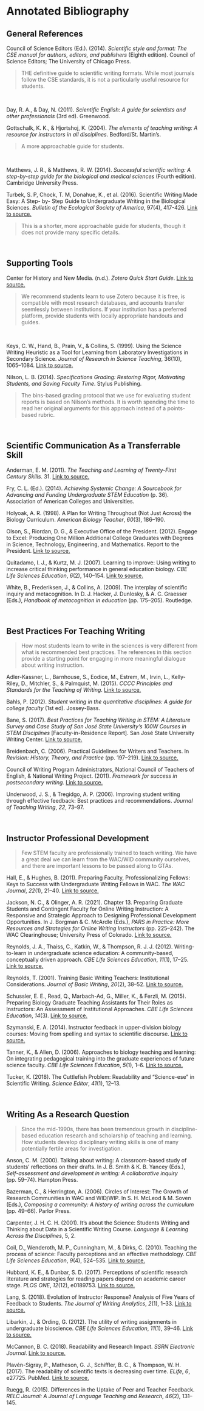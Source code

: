 # Annotated Bibliography {#bibliography750}

## General References

Council of Science Editors (Ed.). (2014). _Scientific style and format: The CSE manual for authors, editors, and publishers_ (Eighth edition). Council of Science Editors; The University of Chicago Press.

> THE definitive guide to scientific writing formats. While most journals follow the CSE standards, it is not a particularly useful resource for students.

<br>

Day, R. A., & Day, N. (2011). _Scientific English: A guide for scientists and other professionals_ (3rd ed). Greenwood.

Gottschalk, K. K., & Hjortshoj, K. (2004). _The elements of teaching writing: A resource for instructors in all disciplines_. Bedford/St. Martin’s.

> A more approachable guide for students.

<br>

Matthews, J. R., & Matthews, R. W. (2014). _Successful scientific writing: A step-by-step guide for the biological and medical sciences_ (Fourth edition). Cambridge University Press.

Turbek, S. P, Chock, T. M, Donahue, K., et al. (2016). Scientific Writing Made Easy: A Step- by- Step Guide to Undergraduate Writing in the Biological Sciences. _Bulletin of the Ecological Society of America_, 97(4), 417-426. [Link to source.](https://doi.org/10.1002/bes2.1258)

> This is a shorter, more approachable guide for students, though it does not provide many specific details.

<br>

## Supporting Tools

Center for History and New Media. (n.d.). _Zotero Quick Start Guide_. [Link to source.](http://zotero.org/support/quick_start_guide)

> We recommend students learn to use Zotero because it is free, is compatible with most research databases, and accounts transfer seemlessly between institutions. If your institution has a preferred platform, provide students with locally appropriate handouts and guides.

<br>

Keys, C. W., Hand, B., Prain, V., & Collins, S. (1999). Using the Science Writing Heuristic as a Tool for Learning from Laboratory Investigations in Secondary Science. _Journal of Research in Science Teaching_, 36(10), 1065–1084. [Link to source.](http://DOI:10.1002/(SICI)1098-2736(199912)36:10<1065::AID-TEA2>3.0.CO;2-I)

Nilson, L. B. (2014). _Specifications Grading: Restoring Rigor, Motivating Students, and Saving Faculty Time_. Stylus Publishing.

> The bins-based grading protocol that we use for evaluating student reports is based on Nilson's methods. It is worth spending the time to read her original arguments for this approach instead of a points-based rubric.

<br>


## Scientific Communication As a Transferrable Skill

Anderman, E. M. (2011). _The Teaching and Learning of Twenty-First Century Skills_. 31. [Link to source.](https://www.the-registry.org/Portals/0/Documents/Credentials/Afterschool/Course%203/Module%201%20readings/21st_CenturyLearning%20Skills%20c-3.pdf)

Fry, C. L. (Ed.). (2014). _Achieving Systemic Change: A Sourcebook for Advancing and Funding Undergraduate STEM Education_ (p. 36). Association of American Colleges and Universities.

Holyoak, A. R. (1998). A Plan for Writing Throughout (Not Just Across) the Biology Curriculum. _American Biology Teacher_, _60_(3), 186–190.

Olson, S., Riordan, D. G., & Executive Office of the President. (2012). Engage to Excel: Producing One Million Additional College Graduates with Degrees in Science, Technology, Engineering, and Mathematics. Report to the President.  [Link to source.](https://go.libproxy.wakehealth.edu/login?url=https://search.ebscohost.com/login.aspx?direct=true&db=eric&AN=ED541511&site=ehost-live)

Quitadamo, I. J., & Kurtz, M. J. (2007). Learning to improve: Using writing to increase critical thinking performance in general education biology. _CBE Life Sciences Education_, _6_(2), 140–154. [Link to source.](https://doi.org/10.1187/cbe.06-11-0203)

White, B., Frederiksen, J., & Collins, A. (2009). The interplay of scientific inquiry and metacognition. In D. J. Hacker, J. Dunlosky, & A. C. Graesser (Eds.), _Handbook of metacognition in education_ (pp. 175–205). Routledge.

<br>

## Best Practices For Teaching Writing

> How most students learn to write in the sciences is very different from what is recommended best practices. The references in this section provide a starting point for engaging in more meaningful dialogue about writing instruction.

Adler-Kassner, L., Barnhouse, S., Eodice, M., Estrem, M., Irvin, L., Kelly-Riley, D., Mitchler, S., & Palmquist, M. (2015). _CCCC Principles and Standards for the Teaching of Writing_. [Link to source.](https://cccc.ncte.org/cccc/resources/positions/postsecondarywriting)

Bahls, P. (2012). _Student writing in the quantitative disciplines: A guide for college faculty_ (1st ed). Jossey-Bass.

Bane, S. (2017). _Best Practices for Teaching Writing in STEM: A Literature Survey and Case Study of San José State University’s 100W Courses in STEM Disciplines_ [Faculty-in-Residence Report]. San José State University Writing Center. [Link to source.](https://www.sjsu.edu/wac/pages/presentations/resources/BaneSTEMPaperforWC.pdf)

Breidenbach, C. (2006). Practical Guidelines for Writers and Teachers. In _Revision: History, Theory, and Practice_ (pp. 197–219). [Link to source.](https://wac.colostate.edu/docs/books/horning_revision/chapter11.pdf)

Council of Writing Program Administrators, National Council of Teachers of English, & National Writing Project. (2011). _Framework for success in postsecondary writing._ [Link to source.](http://wpacouncil.org/files/framework-for- success-postsecondary-writing.pdf)

Underwood, J. S., & Tregidgo, A. P. (2006). Improving student writing through effective feedback: Best practices and recommendations. _Journal of Teaching Writing_, _22_, 73–97.


<br>


## Instructor Professional Development

> Few STEM faculty are professionally trained to teach writing. We have a great deal we can learn from the WAC/WID community ourselves, and there are important lessons to be passed along to GTAs.

Hall, E., & Hughes, B. (2011). Preparing Faculty, Professionalizing Fellows: Keys to Success with Undergraduate Writing Fellows in WAC. _The WAC Journal_, _22_(1), 21–40. [Link to source.](https://doi.org/10.37514/WAC-J.2011.22.1.03)

Jackson, N. C., & Olinger, A. R. (2021). Chapter 13. Preparing Graduate Students and Contingent Faculty for Online Writing Instruction: A Responsive and Strategic Approach to Designing Professional Development Opportunities. In J. Borgman & C. McArdle (Eds.), _PARS in Practice: More Resources and Strategies for Online Writing Instructors_ (pp. 225–242). The WAC Clearinghouse; University Press of Colorado. [Link to source.](https://doi.org/10.37514/PRA-B.2021.1145.2.13)

Reynolds, J. A., Thaiss, C., Katkin, W., & Thompson, R. J. J. (2012). Writing-to-learn in undergraduate science education: A community-based, conceptually driven approach. _CBE Life Sciences Education_, _11_(1), 17–25. [Link to source.](https://doi.org/10.1187/cbe.11-08-0064)

Reynolds, T. (2001). Training Basic Writing Teachers: Institutional Considerations. _Journal of Basic Writing_, _20_(2), 38–52. [Link to source.](https://doi.org/10.37514/JBW-J.2001.20.2.05)

Schussler, E. E., Read, Q., Marbach-Ad, G., Miller, K., & Ferzli, M. (2015). Preparing Biology Graduate Teaching Assistants for Their Roles as Instructors: An Assessment of Institutional Approaches. _CBE Life Sciences Education_, _14_(3). [Link to source.](https://doi.org/10.1187/cbe.14-11-0196)

Szymanski, E. A. (2014). Instructor feedback in upper-division biology courses: Moving from spelling and syntax to scientific discourse. [Link to source.](http://wac.colostate.edu/atd/articles/szymanski2014.cfm)

Tanner, K., & Allen, D. (2006). Approaches to biology teaching and learning: On integrating pedagogical training into the graduate experiences of future science faculty. _CBE Life Sciences Education_, _5_(1), 1–6. [Link to source.](https://doi.org/10.1187/cbe.05-12-0132)

Tucker, K. (2018). The Cuttlefish Problem: Readability and “Science-ese” in Scientific Writing. _Science Editor_, _41_(1), 12–13.

<br>

## Writing As a Research Question

> Since the mid-1990s, there has been tremendous growth in discipline-based education research and scholarship of teaching and learning. How students develop disciplinary writing skills is one of many potentially fertile areas for investigation. 

Anson, C. M. (2000). Talking about writing: A classroom-based study of students’ reflections on their drafts. In J. B. Smith & K. B. Yancey (Eds.), _Self-assessment and development in writing: A collaborative inquiry_ (pp. 59–74). Hampton Press.

Bazerman, C., & Herrington, A. (2006). Circles of Interest: The Growth of Research Communities in WAC and WID/WIP. In S. H. McLeod & M. Soven (Eds.), _Composing a community: A history of writing across the curriculum_ (pp. 49–66). Parlor Press.

Carpenter, J. H. C. H. (2001). It’s about the Science: Students Writing and Thinking about Data in a Scientific Writing Course. _Language & Learning Across the Disciplines_, 5, 2.

Coil, D., Wenderoth, M. P., Cunningham, M., & Dirks, C. (2010). Teaching the process of science: Faculty perceptions and an effective methodology. _CBE Life Sciences Education_, _9_(4), 524–535. [Link to source.](https://doi.org/10.1187/cbe.10-01-0005)

Hubbard, K. E., & Dunbar, S. D. (2017). Perceptions of scientific research literature and strategies for reading papers depend on academic career stage. _PLOS ONE_, _12_(12), e0189753. [Link to source.](https://doi.org/10.1371/journal.pone.0189753)

Lang, S. (2018). Evolution of Instructor Response? Analysis of Five Years of Feedback to Students. _The Journal of Writing Analytics_, _2_(1), 1–33. [Link to source.](https://doi.org/10.37514/JWA-J.2018.2.1.02)

Libarkin, J., & Ording, G. (2012). The utility of writing assignments in undergraduate bioscience. _CBE Life Sciences Education_, _11_(1), 39–46. [Link to source.](https://doi.org/10.1187/cbe.11-07-0058)

McCannon, B. C. (2018). Readability and Research Impact. _SSRN Electronic Journal_. [Link to source.](https://doi.org/10.2139/ssrn.3341573)

Plavén-Sigray, P., Matheson, G. J., Schiffler, B. C., & Thompson, W. H. (2017). The readability of scientific texts is decreasing over time. _ELife_, _6_, e27725. PubMed. [Link to source.](https://doi.org/10.7554/eLife.27725)

Ruegg, R. (2015). Differences in the Uptake of Peer and Teacher Feedback. _RELC Journal: A Journal of Language Teaching and Research_, _46_(2), 131–145.

